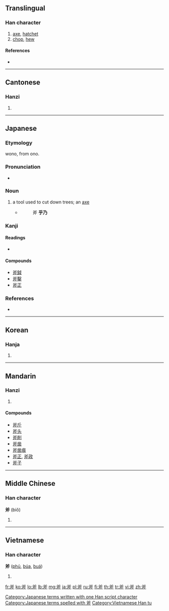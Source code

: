==Translingual==

===Han character===
{{Han char|rn=69|rad=斤|as=04|sn=8|four=8022<sub>1</sub>|canj=金大竹一中 (CKHML)|ids=⿱[[父]][[斤]]}}

# [[axe]], [[hatchet]]
# [[chop]], [[hew]]

====References====
* {{Han ref|kx=0479.080|dkj=13539|dj=0838.040|hdz=32023.100|uh=65A7|ud=26023|bh=A9F2|bd=43506}}

----

==Cantonese==

===Hanzi===
{{yue-hanzi|jyut=[[fu2]]|y=fu2}}

# {{defn|lang=yue|sort=斤04}}

----

==Japanese==

===Etymology===
wono, from ono.

===Pronunciation===
* {{IPA|/ono/|lang=ja}}

===Noun===
{{ja-noun|k|hira=おの|hhira=をの|rom=ono|hidx=おの}}

# a tool used to cut down trees; an [[axe]]
#* {{RQ:Konkōmyō Saishōōkyō Ongi|9 (back)}} 
#*: 斧 '''乎乃'''

===Kanji===
{{ja-kanji|grade=|rs=斤04}}

====Readings====
* {{ja-readings|on=[[ふ]] (fu)|kun=[[おの]] (ono)}}

====Compounds====
* [[斧鉞]]
* [[斧鑿]]
* [[斧正]]

===References===
*{{R:Konkōmyō Saishōōkyō Ongi}}

[[Category:Japanese terms written with one Han script character]]
[[Category:Japanese terms spelled with 斧]]

----

==Korean==

===Hanja===
{{ko-hanja|hangeul=부|eumhun=|rv=bu|mr=pu|y=pwu}}

# {{defn|lang=ko|sort=斤04}}

----

==Mandarin==

===Hanzi===
{{cmn-hanzi|pin=[[fǔ]] ([[fu3]])|wg=fu<sup>3</sup>}}

# {{defn|lang=cmn|sort=斤04}}

====Compounds====
* [[斧斤]]
* [[斧头]]
* [[斧削]]
* [[斧凿]]
* [[斧凿痕]]
* [[斧正]], [[斧政]]
* [[斧子]]

----

==Middle Chinese==

===Han character===
'''斧''' (biǒ)

# {{defn|lang=zhx-mid|sort=斤04}}

----

==Vietnamese==

===Han character===
'''斧''' ([[phủ]], [[búa]], [[buá]])

# {{defn|lang=vi}}

[[Category:Vietnamese Han tu]]

[[fr:斧]]
[[ko:斧]]
[[lo:斧]]
[[lb:斧]]
[[mg:斧]]
[[ja:斧]]
[[pl:斧]]
[[ru:斧]]
[[fi:斧]]
[[th:斧]]
[[tr:斧]]
[[vi:斧]]
[[zh:斧]]